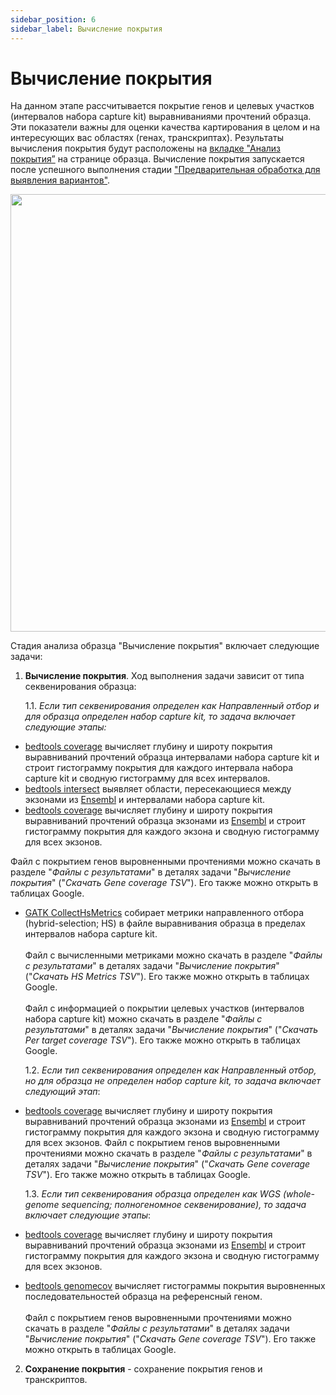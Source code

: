 ```yaml
---
sidebar_position: 6
sidebar_label: Вычисление покрытия
---
```


# Вычисление покрытия

На данном этапе рассчитывается покрытие генов и целевых участков (интервалов набора capture kit)
выравниваниями прочтений образца. Эти показатели важны для оценки качества картирования в целом и
на интересующих вас областях (генах, транскриптах). Результаты вычисления покрытия будут расположены
на [вкладке "Анализ покрытия”](/results/coverage-analysis) на странице образца.
Вычисление покрытия запускается после успешного выполнения стадии
["Предварительная обработка для выявления вариантов"](/results/workflow-details/fastq-analysis/variant-discovery-preprocessing).

<p align="center">
<img src={require('/img/rus/calculate_coverage.png').default} width="700"/>
</p>

Стадия анализа образца "Вычисление покрытия" включает следующие задачи:
1. **Вычисление покрытия**. Ход выполнения задачи зависит от типа секвенирования образца:

   1.1. *Если тип секвенирования определен как Направленный отбор и для образца определен набор capture
kit, то задача включает следующие этапы:*
- [bedtools coverage](https://bedtools.readthedocs.io/en/latest/content/tools/coverage.html)
вычисляет глубину и широту покрытия выравниваний прочтений образца интервалами набора capture kit и
строит гистограмму покрытия для каждого интервала набора capture kit и сводную гистограмму
для всех интервалов.
- [bedtools intersect](https://bedtools.readthedocs.io/en/latest/content/tools/intersect.html)
выявляет области, пересекающиеся между экзонами из [Ensembl](https://www.ensembl.org/index.html) и
интервалами набора capture kit.
- [bedtools coverage](https://bedtools.readthedocs.io/en/latest/content/tools/coverage.html)
вычисляет глубину и широту покрытия выравниваний прочтений образца
экзонами из [Ensembl](https://www.ensembl.org/index.html) и строит гистограмму покрытия для каждого экзона
и сводную гистограмму для всех экзонов.

Файл с покрытием генов выровненными прочтениями можно скачать
в разделе "*Файлы с результатами*" в деталях задачи "*Вычисление покрытия*"
("*Скачать Gene coverage TSV*"). Его также можно открыть в таблицах Google.
- [GATK CollectHsMetrics](https://gatk.broadinstitute.org/hc/en-us/articles/360036856051-CollectHsMetrics-Picard-)
собирает метрики направленного отбора (hybrid-selection; HS) в файле выравнивания образца в пределах
интервалов набора capture kit.<br></br>Файл с вычисленными метриками можно скачать
в разделе "*Файлы с результатами*" в деталях задачи "*Вычисление покрытия*"
("*Скачать HS Metrics TSV*"). Его также можно открыть в таблицах Google.<br></br>
Файл с информацией о покрытии целевых участков (интервалов набора capture kit) можно скачать
в разделе "*Файлы с результатами*" в деталях задачи "*Вычисление покрытия*"
("*Скачать Per target coverage TSV*"). Его также можно открыть в таблицах Google.

   1.2. *Если тип секвенирования определен как Направленный отбор, но для образца не определен набор capture
kit, то задача включает следующий этап*:
- [bedtools coverage](https://bedtools.readthedocs.io/en/latest/content/tools/coverage.html)
вычисляет глубину и широту покрытия выравниваний прочтений образца
экзонами из [Ensembl](https://www.ensembl.org/index.html) и
строит гистограмму покрытия для каждого экзона и сводную гистограмму для всех экзонов.
Файл с покрытием генов выровненными прочтениями можно скачать
в разделе "*Файлы с результатами*" в деталях задачи "*Вычисление покрытия*"
("*Скачать Gene coverage TSV*"). Его также можно открыть в таблицах Google.

   1.3. *Если тип секвенирования образца определен как WGS (whole-genome sequencing; полногеномное секвенирование),
   то задача включает следующие этапы*:
- [bedtools coverage](https://bedtools.readthedocs.io/en/latest/content/tools/coverage.html)
вычисляет глубину и широту покрытия выравниваний прочтений образца
экзонами из [Ensembl](https://www.ensembl.org/index.html) и
строит гистограмму покрытия для каждого экзона и сводную гистограмму для всех экзонов.
- [bedtools genomecov](https://bedtools.readthedocs.io/en/latest/content/tools/genomecov.html)
вычисляет гистограммы покрытия выровненных последовательностей образца на референсный геном.<br></br>
Файл с покрытием генов выровненными прочтениями можно скачать
в разделе "*Файлы с результатами*" в деталях задачи "*Вычисление покрытия*"
("*Скачать Gene coverage TSV*"). Его также можно открыть в таблицах Google.

2. **Сохранение покрытия** - сохранение покрытия генов и транскриптов.
